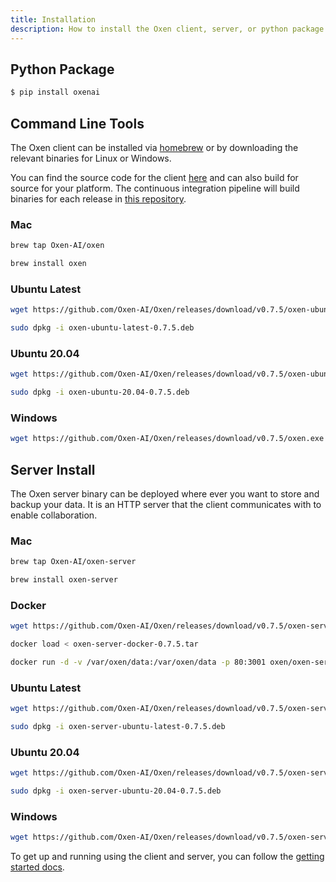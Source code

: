 ```yaml
---
title: Installation
description: How to install the Oxen client, server, or python package.
---
```


## Python Package

```bash
$ pip install oxenai
```

## Command Line Tools

The Oxen client can be installed via [homebrew](https://brew.sh/) or by downloading the relevant binaries for Linux or Windows.

You can find the source code for the client [here](https://github.com/Oxen-AI/Oxen) and can also build for source for your platform. The continuous integration pipeline will build binaries for each release in [this repository](https://github.com/Oxen-AI/Oxen).

### Mac

```bash
brew tap Oxen-AI/oxen
```

```bash
brew install oxen
```

### Ubuntu Latest

```bash
wget https://github.com/Oxen-AI/Oxen/releases/download/v0.7.5/oxen-ubuntu-latest-0.7.5.deb
```

```bash
sudo dpkg -i oxen-ubuntu-latest-0.7.5.deb
```

### Ubuntu 20.04

```bash
wget https://github.com/Oxen-AI/Oxen/releases/download/v0.7.5/oxen-ubuntu-20.04-0.7.5.deb
```

```bash
sudo dpkg -i oxen-ubuntu-20.04-0.7.5.deb
```

### Windows

```bash
wget https://github.com/Oxen-AI/Oxen/releases/download/v0.7.5/oxen.exe
```

## Server Install

The Oxen server binary can be deployed where ever you want to store and backup your data. It is an HTTP server that the client communicates with to enable collaboration.

### Mac

```bash
brew tap Oxen-AI/oxen-server
```

```bash
brew install oxen-server
```

### Docker

```bash
wget https://github.com/Oxen-AI/Oxen/releases/download/v0.7.5/oxen-server-docker-0.7.5.tar
```

```bash
docker load < oxen-server-docker-0.7.5.tar
```

```bash
docker run -d -v /var/oxen/data:/var/oxen/data -p 80:3001 oxen/oxen-server:latest
```

### Ubuntu Latest

```bash
wget https://github.com/Oxen-AI/Oxen/releases/download/v0.7.5/oxen-server-ubuntu-latest-0.7.5.deb
```

```bash
sudo dpkg -i oxen-server-ubuntu-latest-0.7.5.deb
```

### Ubuntu 20.04

```bash
wget https://github.com/Oxen-AI/Oxen/releases/download/v0.7.5/oxen-server-ubuntu-20.04-0.7.5.deb
```

```bash
sudo dpkg -i oxen-server-ubuntu-20.04-0.7.5.deb
```

### Windows

```bash
wget https://github.com/Oxen-AI/Oxen/releases/download/v0.7.5/oxen-server.exe
```

To get up and running using the client and server, you can follow the [getting started docs](https://github.com/Oxen-AI/oxen-release).
